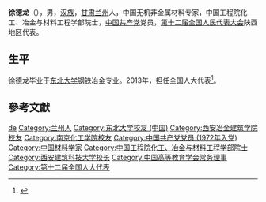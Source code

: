 '''徐德龙'''（{{bd|1952年|8月|2018年|9月21日|catIdx=Xu}}），男，[[汉族|汉族]]，[[甘肃|甘肃]][[兰州|兰州]]人，中国无机非金属材料专家，中国工程院化工、冶金与材料工程学部院士，[[中国共产党|中国共产党]]党员，[[第十二届全国人民代表大会|第十二届全国人民代表大会]]陕西地区代表。

== 生平 ==
徐德龙毕业于[[东北大学_(中国)|东北大学]]钢铁冶金专业。2013年，担任全国人大代表<ref>{{cite news|title=全国人大代表信息-徐德龙|url= http://210.82.31.1:8084/delegate/viewDelegate.action?dbid=122482|accessdate=2013-04-05|newspaper=全国人大网|archive-url=https://web.archive.org/web/20160305234107/http://www.npc.gov.cn/delegate/viewDelegate.action?dbid=122482|archive-date=2016-03-05|dead-url=yes}}</ref>。

== 參考文獻 ==
{{reflist}}

{{中国学者小作品}}
{{中国工程院化工、冶金与材料工程学部院士}}
{{Navboxes
| title  = 徐德龙在[[中国高等教育学会|中国高等教育学会]]的职务
| list1  =
{{中国高等教育学会第六届理事会}}
}}
{{Navboxes 
| title  = 徐德龙在[[中华全国归国华侨联合会|中华全国归国华侨联合会]]的职务
| list1  =
{{中华全国归国华侨联合会第九届委员会}}
}}

{{normdaten}}
{{DEFAULTSORT:Xu delong}}
[[Category:徐姓|de]]
[[Category:兰州人|Category:兰州人]]
[[Category:东北大学校友_(中国)|Category:东北大学校友 (中国)]]
[[Category:西安冶金建筑学院校友|Category:西安冶金建筑学院校友]]
[[Category:南京化工学院校友|Category:南京化工学院校友]]
[[Category:中国共产党党员_(1972年入党)|Category:中国共产党党员 (1972年入党)]]
[[Category:中国材料学家|Category:中国材料学家]]
[[Category:中国工程院化工、冶金与材料工程学部院士|Category:中国工程院化工、冶金与材料工程学部院士]]
[[Category:西安建筑科技大学校长|Category:西安建筑科技大学校长]]
[[Category:中国高等教育学会常务理事|Category:中国高等教育学会常务理事]]
[[Category:第十二届全国人大代表|Category:第十二届全国人大代表]]